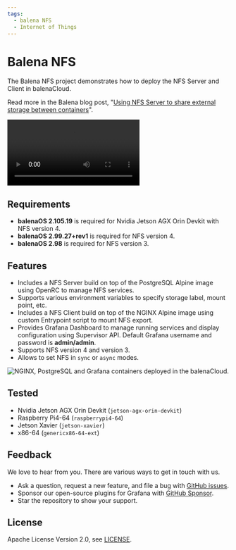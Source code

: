 ```yaml
---
tags:
  - balena NFS
  - Internet of Things
---
```



# Balena NFS

The Balena NFS project demonstrates how to deploy the NFS Server and Client in balenaCloud.

Read more in the Balena blog post, "[Using NFS Server to share external storage between containers](https://www.balena.io/blog/using-nfs-server-to-share-external-storage-between-containers-balena/)".

<Video
  src="https://www.youtube.com/embed/_kyNSLeAT84"
  title="Share external storage between containers."
/>

## Requirements

- **balenaOS 2.105.19** is required for Nvidia Jetson AGX Orin Devkit with NFS version 4.
- **balenaOS 2.99.27+rev1** is required for NFS version 4.
- **balenaOS 2.98** is required for NFS version 3.

## Features

- Includes a NFS Server build on top of the PostgreSQL Alpine image using OpenRC to manage NFS services.
- Supports various environment variables to specify storage label, mount point, etc.
- Includes a NFS Client build on top of the NGINX Alpine image using custom Entrypoint script to mount NFS export.
- Provides Grafana Dashboard to manage running services and display configuration using Supervisor API. Default Grafana username and password is **admin/admin**.
- Supports NFS version 4 and version 3.
- Allows to set NFS in `sync` or `async` modes.

<Image
  title="NGINX, PostgreSQL and Grafana containers deployed in the balenaCloud."
  src="/img/projects/balena-nfs/balena-nfs.png"
/>

## Tested

- Nvidia Jetson AGX Orin Devkit (`jetson-agx-orin-devkit`)
- Raspberry Pi4-64 (`raspberrypi4-64`)
- Jetson Xavier (`jetson-xavier`)
- x86-64 (`genericx86-64-ext`)

## Feedback

We love to hear from you. There are various ways to get in touch with us.

- Ask a question, request a new feature, and file a bug with [GitHub issues](https://github.com/volkovlabs/balena-nfs/issues/new/choose).
- Sponsor our open-source plugins for Grafana with [GitHub Sponsor](https://github.com/sponsors/VolkovLabs).
- Star the repository to show your support.

## License

Apache License Version 2.0, see [LICENSE](https://github.com/volkovlabs/balena-nfs/blob/main/LICENSE).
